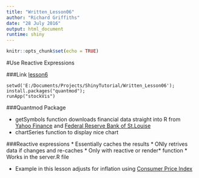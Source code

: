 ```yaml
---
title: "Written_Lesson06"
author: "Richard Griffiths"
date: "28 July 2016"
output: html_document
runtime: shiny
---
```


```r
knitr::opts_chunk$set(echo = TRUE)
```

#Use Reactive Expressions

###Link
[lesson6](http://shiny.rstudio.com/tutorial/lesson6/)

```
setwd('E:/Documents/Projects/ShinyTutorial/Written_Lesson06');
install.packages("quantmod");
runApp("stockVis")
```

###Quantmod Package

* getSymbols function downloads financial data straight into R from [Yahoo Finance](http://finance.yahoo.com/) and 
[Federal Reserve Bank of St.Louise](https://fred.stlouisfed.org/)
* chartSeries function to display nice chart

###Reactive expressions
* Essentially caches the results
* ONly retrives data if changes and re-caches
* Only with reactive or render* function 
* Works in the server.R file

* Example in this lesson adjusts for inflation using [Consumer Price Index](https://fred.stlouisfed.org/series/CPIAUCNS)


